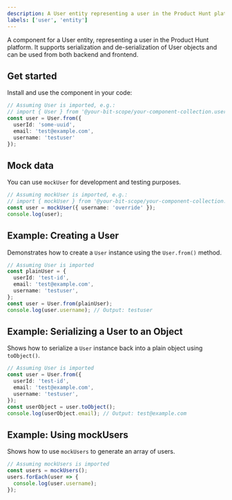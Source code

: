 ```yaml
---
description: A User entity representing a user in the Product Hunt platform.
labels: ['user', 'entity']
---
```


A component for a User entity, representing a user in the Product Hunt platform. It supports serialization and de-serialization of User objects and can be used from both backend and frontend.

## Get started

Install and use the component in your code:

```ts
// Assuming User is imported, e.g.:
// import { User } from '@your-bit-scope/your-component-collection.user';
const user = User.from({
  userId: 'some-uuid',
  email: 'test@example.com',
  username: 'testuser'
});
```

## Mock data

You can use `mockUser` for development and testing purposes.

```ts
// Assuming mockUser is imported, e.g.:
// import { mockUser } from '@your-bit-scope/your-component-collection.user';
const user = mockUser({ username: 'override' });
console.log(user);
```

## Example: Creating a User

Demonstrates how to create a `User` instance using the `User.from()` method.

```ts
// Assuming User is imported
const plainUser = {
  userId: 'test-id',
  email: 'test@example.com',
  username: 'testuser',
};
const user = User.from(plainUser);
console.log(user.username); // Output: testuser
```

## Example: Serializing a User to an Object

Shows how to serialize a `User` instance back into a plain object using `toObject()`.

```ts
// Assuming User is imported
const user = User.from({
  userId: 'test-id',
  email: 'test@example.com',
  username: 'testuser',
});
const userObject = user.toObject();
console.log(userObject.email); // Output: test@example.com
```

## Example: Using mockUsers

Shows how to use `mockUsers` to generate an array of users.

```ts
// Assuming mockUsers is imported
const users = mockUsers();
users.forEach(user => {
  console.log(user.username);
});